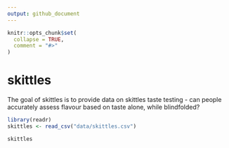 ```yaml
---
output: github_document
---
```


<!-- README.md is generated from README.Rmd. Please edit that file -->

```r
knitr::opts_chunk$set(
  collapse = TRUE,
  comment = "#>"
)
```

# skittles

<!-- badges: start -->
<!-- badges: end -->

The goal of skittles is to provide data on skittles taste testing - can people accurately assess flavour based on taste alone, while blindfolded?

```r
library(readr)
skittles <- read_csv("data/skittles.csv")

skittles
```

